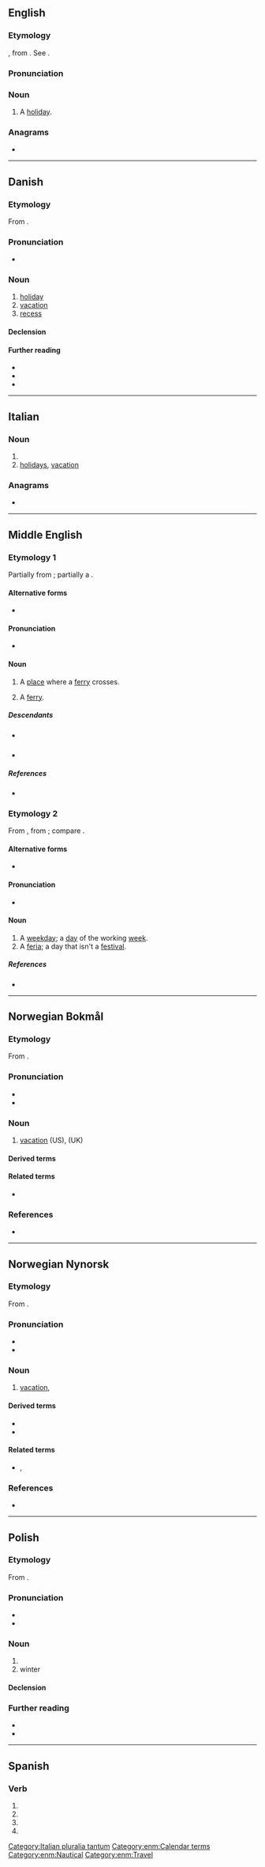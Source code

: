 {{also|férié|férie}}
==English==

===Etymology===
{{der|en|fro|ferie}}, from {{lena}} {{der|en|la|feriae||holidays}}. See {{m|en|fair}}.

===Pronunciation===
{{rfp|en}}

===Noun===
{{en-noun}}

# {{lb|en|obsolete}} A [[holiday]].
#: {{rfquotek|en|Bullokar}}

{{Webster 1913}}

===Anagrams===
* {{anagrams|en|a=eefir|firee|ifere}}

----

==Danish==

===Etymology===
From {{der|da|la|fēriae||festival, rest}}.

===Pronunciation===
* {{IPA|da|[ˈfeɐ̯ˀiə]|[ˈfeɐ̯ˀjə]}}

===Noun===
{{da-noun|n|r}}

# [[holiday]]
# [[vacation]]
# [[recess]]

====Declension====
{{da-noun-infl|n|r}}

====Further reading====
* {{R:DDO}}
* {{R:ODS online}}
* {{pedialite|lang=da}}

----

==Italian==

===Noun===
{{head|it|noun form|g=f}}

# {{plural of|it|feria}}
# [[holidays]], [[vacation]]

===Anagrams===
* {{anagrams|it|a=eefir|fiere}}

[[Category:Italian pluralia tantum]]

----

==Middle English==

===Etymology 1===
{{etymid|enm|ferry crossing}}
Partially from {{bor|enm|non|ferja}}; partially a {{back-formation|enm|ferien|nocap=1}}.

====Alternative forms====
* {{alter|enm|fery|ferye|ffery|verye}}

====Pronunciation====
* {{IPA|enm|/ˈfɛriː(ə)/}}

====Noun====
{{enm-noun}}

# A [[place]] where a [[ferry]] crosses. 
# {{lb|enm|rare}} A [[ferry]].

=====Descendants=====
* {{desc|en|ferry}} {{see desc}}
* {{desc|sco|ferry}}

=====References=====
* {{R:MED Online|feri(e|n.(2)|MED15680}}

===Etymology 2===
{{etymid|enm|weekday}}
From {{bor|enm|fro|ferie}}, from {{der|enm|ML.|fēria}}; compare {{m|enm|feyre}}.

====Alternative forms====
* {{alter|enm|feri|fery|ferye|fferie}}

====Pronunciation====
* {{IPA|enm|/ˈfɛːriː(ə)/}}

====Noun====
{{enm-noun}}

# A [[weekday]]; a [[day]] of the working [[week]].
# A [[feria]]; a day that isn't a [[festival]]. 

=====References=====
* {{R:MED Online|fēri(e|n.(1)|MED15679}}

[[Category:enm:Calendar terms]]
[[Category:enm:Nautical]]
[[Category:enm:Travel]]

----

==Norwegian Bokmål==

===Etymology===
From {{der|nb|la|feriae}}.

===Pronunciation===
* {{IPA|nb|/feːrjə/}}
* {{rhymes|nb|eːrjə}}

===Noun===
{{nb-noun-m1}}

# [[vacation]] (US), {{l|en|holiday}} (UK)

====Derived terms====
{{Template:User:Donnanz/der3-u|lang=nb
|familieferie
|ferieby
|feriepenger
|feriested
|sommerferie
}}

====Related terms====
* {{l|nb|feriere}}

===References===
* {{R:The Bokmål Dictionary}}

----

==Norwegian Nynorsk==

===Etymology===
From {{der|nn|la|feriae}}.

===Pronunciation===
* {{IPA|nn|/feːrjə/}}
* {{rhymes|nn|eːrjə}}

===Noun===
{{nn-noun-m1}}

# [[vacation]], {{l|en|holiday}}

====Derived terms====
* {{l|nn|familieferie}}
* {{l|nn|ferieby}}

====Related terms====
* {{l|nn|feriere}}, {{l|nn|feriera}}

===References===
* {{R:Dokpro|lang=nn}}

----

==Polish==
{{wp|lang=pl}}

===Etymology===
From {{bor|pl|la|fēriae||holiday, festival}}.

===Pronunciation===
* {{pl-IPA}}
* {{audio|pl|Pl-ferie.ogg|Audio}}

===Noun===
{{pl-noun|nv}}

# {{l|en|[[winter]] [[vacation]]}}
# winter {{l|en|[[school]] [[break]]}}

====Declension====
{{pl-decl-noun-f|lemma=feria|tantum=p}}

===Further reading===
* {{R:pl:WSJP}}
* {{R:PWN}}

----

==Spanish==

===Verb===
{{head|es|verb form}}

# {{es-verb form of|feriar|ending=-ar|mood=subjunctive|tense=present|number=s|person=1}}
# {{es-verb form of|feriar|ending=-ar|mood=subjunctive|tense=present|number=s|person=2|formal=y}}
# {{es-verb form of|feriar|ending=-ar|mood=subjunctive|tense=present|number=s|person=3}}
# {{es-verb form of|feriar|ending=-ar|mood=imperative|number=s|person=2|formal=y|sense=affirmative}}